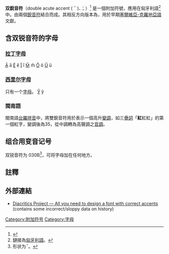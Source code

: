 {{擴充|time=2015-02-23T12:45:03+00:00}}
{{Diacritical marks|◌̋}}
{{Letters with double acute}}

'''双銳音符'''（double acute accent ( ˝ )、{{lang-hu|Kettős éles ékezet}}；{{IPA|◌̋}}）<ref name=typophile2010>{{cite web|author1=Ray Larabie|title=The Low Profile Acutes vs. Hungarumlaut|url=http://typophile.com/node/73344|website=typophile.com|accessdate=2014-09-17|date=18 Aug 2010|archive-url=https://web.archive.org/web/20150501213625/http://typophile.com/node/73344|archive-date=2015-05-01|dead-url=yes}}</ref> 是一個附加符號，應用在匈牙利語<ref>鏈接為[[匈牙利語|匈牙利語]]。</ref>中。由兩個[[銳音符|銳音符]]結合而成。其相反方向版本為{{link-en|雙重音符|Double grave accent}}，用於早期[[塞爾維亞-克羅地亞語|塞爾維亞-克羅地亞語]]文獻。

== 含双锐音符的字母 ==
=== [[拉丁字母|拉丁字母]] ===
[[A̋|A̋]] a̋ [[E̋|E̋]] e̋ [[I̋|I̋]] i̋ [[M̋|M̋]] m̋ [[Ő|Ő]] ő [[Ű|Ű]] ű

=== [[西里尔字母|西里尔字母]] ===
只有一个[[字母|字母]]。
[[Ӳ|Ӳ]] ӳ

=== 閩南語 ===
閩南語[[臺灣閩南語羅馬字拼音方案|台羅拼音]]中，將雙銳音符用於表示一個高升[[變調|變調]]，如三[[疊詞|疊詞]]「'''紅'''紅紅」的第一個紅字，變調後為35，從中調轉為高聲調之[[音調|音調]]。

== 组合用变音记号 ==
双锐音符为 <nowiki>030B</nowiki><ref>形状为 ̋ 。</ref>，可将字母加在任何地方。

==註釋==
{{reflist}}

==外部連結==
{{wiktionary|ő|ű}}
* [http://diacritics.typo.cz Diacritics Project — All you need to design a font with correct accents] {{Wayback|url=http://diacritics.typo.cz/ |date=20181023081610 }} (contains some incorrect/sloppy data on history)

{{Latin alphabet}}

[[Category:附加符号|Category:附加符号]]
[[Category:字母|Category:字母]]